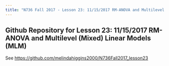 ```yaml
---
title: "N736 Fall 2017 - Lesson 23: 11/15/2017 RM-ANOVA and Multilevel (Mixed) Linear Models (MLM)"
---
```


## Github Repository for Lesson 23: 11/15/2017 RM-ANOVA and Multilevel (Mixed) Linear Models (MLM)

See [https://github.com/melindahiggins2000/N736Fall2017_lesson23](https://github.com/melindahiggins2000/N736Fall2017_lesson23)



